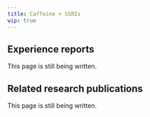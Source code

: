 ---
title: Caffeine + SSRIs
wip: true
---

## Experience reports

This page is still being written.

## Related research publications

This page is still being written.

